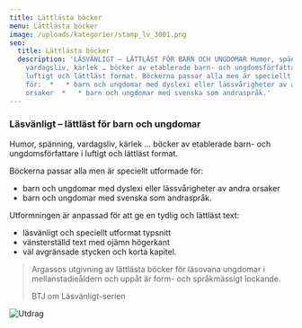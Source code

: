```yaml
---
title: Lättlästa böcker
menu: Lättlästa böcker
image: /uploads/kategorier/stamp_lv_3001.png
seo:
  title: Lättlästa böcker
  description: 'LÄSVÄNLIGT – LÄTTLÄST FÖR BARN OCH UNGDOMAR Humor, spänning,
    vardagsliv, kärlek … böcker av etablerade barn- och ungdomsförfattare i
    luftigt och lättläst format. Böckerna passar alla men är speciellt utformade
    för:  *   * barn och ungdomar med dyslexi eller lässvårigheter av andra
    orsaker  *   * barn och ungdomar med svenska som andraspråk.'
---
```


### Läsvänligt – lättläst för barn och ungdomar

Humor, spänning, vardagsliv, kärlek … böcker av etablerade barn- och ungdomsförfattare i luftigt och lättläst format.

Böckerna passar alla men är speciellt utformade för:

- barn och ungdomar med dyslexi eller lässvårigheter av andra orsaker
- barn och ungdomar med svenska som andraspråk.

Utformningen är anpassad för att ge en tydlig och lättläst text:

- läsvänligt och speciellt utformat typsnitt
- vänsterställd text med ojämn högerkant
- väl avgränsade stycken och korta kapitel.

> Argassos utgivning av lättlästa böcker för läsovana ungdomar i mellanstadieåldern och uppåt är form- och språkmässigt lockande.
>
> BTJ om Läsvänligt-serien

![Utdrag](/uploads/kategorier/uppslag2-Ganget.gif)
